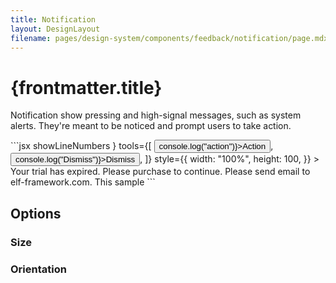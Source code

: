 ```yaml
---
title: Notification
layout: DesignLayout
filename: pages/design-system/components/feedback/notification/page.mdx
---
```



# {frontmatter.title}

Notification show pressing and high-signal messages, such as system alerts. They're meant to be noticed and prompt users to take action.

<MainView />

<CodeView>
  <CodeViewItem title="Sapa">
    ```jsx showLineNumbers
    <Notification
      icon={<InfoOutlined />}
      tools={[
        <Button onClick={() => console.log("action")}>Action</Button>,
        <Button onClick={() => console.log("Dismiss")}>Dismiss</Button>,
      ]}
      style={{
        width: "100%",
        height: 100,
      }}
    >
      Your trial has expired. Please purchase to continue. Please send email to
      elf-framework.com. This sample
    </Notification>
    ```
  </CodeViewItem>
</CodeView>

## Options

### Size

### Orientation
